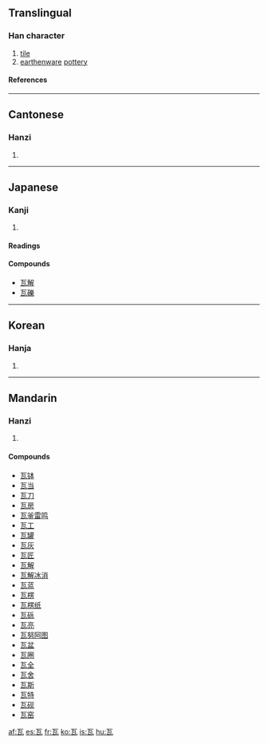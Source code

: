 ==Translingual==
===Han character===
{{Han char|rn=98|rad=瓦|as=00|sn=5|four=1071<sub>7</sub>|canj=一女弓戈 (MVNI)}}
# [[tile]]
# [[earthenware]] [[pottery]]
====References====
{{Han ref|kx=0747.360|dkj=21438|dj=1156.050|hdz=21421.030|uh=74E6|ud=29926|bh=A5CB|bd=42443}}

----
==Cantonese==
===Hanzi===
{{yue-hanzi|jyut=|y=nga5}}
# {{defn|Cantonese}}

----
==Japanese==
===Kanji===
{{ja-kanji|grade=|rs=瓦00}}
# {{defn|Japanese}} 
====Readings====
{{ja-readings|on=[[が]] (ga)|kun=[[かわら]] (kawara), [[グラム]] (guramu)}}

====Compounds====
*[[瓦解]]
*[[瓦礫]]

----
==Korean==
===Hanja===
{{ko-hanja|hangeul=와|eumhun=|rv=wa|mr=wa|y=wa}}
# {{defn|Korean}}

----
==Mandarin==
===Hanzi===
{{cmn-hanzi|pin=[[wǎ]] (wa3), [[wà]] (wa4)|wg=wa<sup>3</sup>, wa<sup>4</sup>}}
# {{defn|Mandarin}}

====Compounds====
*[[瓦钵]]
*[[瓦当]]
*[[瓦刀]]
*[[瓦房]]
*[[瓦釜雷鸣]]
*[[瓦工]]
*[[瓦罐]]
*[[瓦灰]]
*[[瓦匠]]
*[[瓦解]]
*[[瓦解冰消]]
*[[瓦蓝]]
*[[瓦楞]]
*[[瓦楞纸]]
*[[瓦砾]]
*[[瓦亮]]
*[[瓦努阿图]]
*[[瓦盆]]
*[[瓦圈]]
*[[瓦全]]
*[[瓦舍]]
*[[瓦斯]]
*[[瓦特]]
*[[瓦砚]]
*[[瓦窑]]


[[af:瓦]]
[[es:瓦]]
[[fr:瓦]]
[[ko:瓦]]
[[is:瓦]]
[[hu:瓦]]